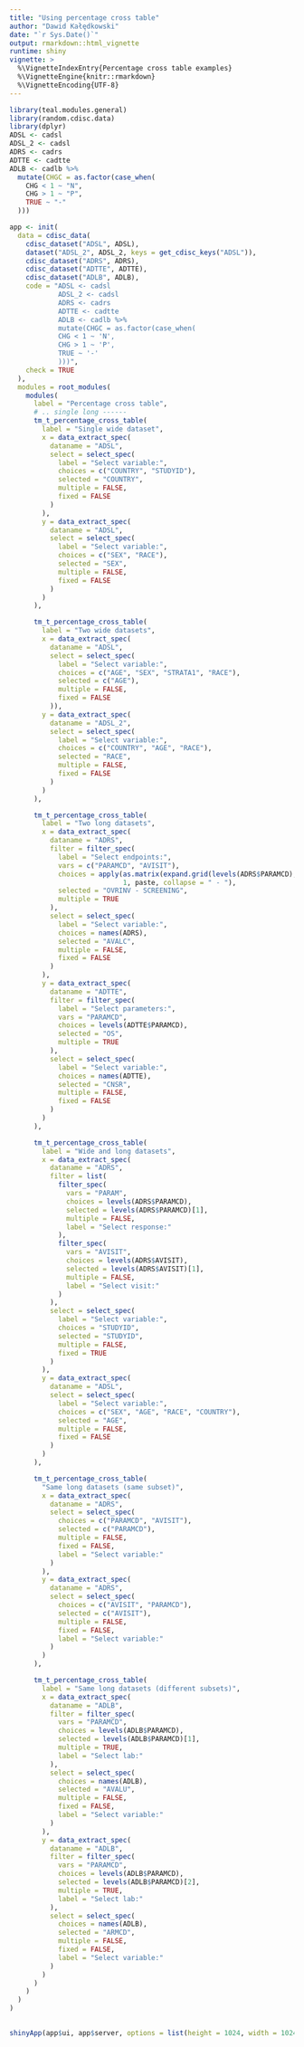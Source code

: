 ```yaml
---
title: "Using percentage cross table"
author: "Dawid Kałędkowski"
date: "`r Sys.Date()`"
output: rmarkdown::html_vignette
runtime: shiny
vignette: >
  %\VignetteIndexEntry{Percentage cross table examples}
  %\VignetteEngine{knitr::rmarkdown}
  %\VignetteEncoding{UTF-8}
---
```



```r
library(teal.modules.general)
library(random.cdisc.data)
library(dplyr)
ADSL <- cadsl
ADSL_2 <- cadsl
ADRS <- cadrs
ADTTE <- cadtte
ADLB <- cadlb %>%
  mutate(CHGC = as.factor(case_when(
    CHG < 1 ~ "N",
    CHG > 1 ~ "P",
    TRUE ~ "-"
  )))

app <- init(
  data = cdisc_data(
    cdisc_dataset("ADSL", ADSL),
    dataset("ADSL_2", ADSL_2, keys = get_cdisc_keys("ADSL")),
    cdisc_dataset("ADRS", ADRS),
    cdisc_dataset("ADTTE", ADTTE),
    cdisc_dataset("ADLB", ADLB),
    code = "ADSL <- cadsl
            ADSL_2 <- cadsl
            ADRS <- cadrs
            ADTTE <- cadtte
            ADLB <- cadlb %>%
            mutate(CHGC = as.factor(case_when(
            CHG < 1 ~ 'N',
            CHG > 1 ~ 'P',
            TRUE ~ '-'
            )))",
    check = TRUE
  ),
  modules = root_modules(
    modules(
      label = "Percentage cross table",
      # .. single long ------
      tm_t_percentage_cross_table(
        label = "Single wide dataset",
        x = data_extract_spec(
          dataname = "ADSL",
          select = select_spec(
            label = "Select variable:",
            choices = c("COUNTRY", "STUDYID"),
            selected = "COUNTRY",
            multiple = FALSE,
            fixed = FALSE
          )
        ),
        y = data_extract_spec(
          dataname = "ADSL",
          select = select_spec(
            label = "Select variable:",
            choices = c("SEX", "RACE"),
            selected = "SEX",
            multiple = FALSE,
            fixed = FALSE
          )
        )
      ),

      tm_t_percentage_cross_table(
        label = "Two wide datasets",
        x = data_extract_spec(
          dataname = "ADSL",
          select = select_spec(
            label = "Select variable:",
            choices = c("AGE", "SEX", "STRATA1", "RACE"),
            selected = c("AGE"),
            multiple = FALSE,
            fixed = FALSE
          )),
        y = data_extract_spec(
          dataname = "ADSL_2",
          select = select_spec(
            label = "Select variable:",
            choices = c("COUNTRY", "AGE", "RACE"),
            selected = "RACE",
            multiple = FALSE,
            fixed = FALSE
          )
        )
      ),

      tm_t_percentage_cross_table(
        label = "Two long datasets",
        x = data_extract_spec(
          dataname = "ADRS",
          filter = filter_spec(
            label = "Select endpoints:",
            vars = c("PARAMCD", "AVISIT"),
            choices = apply(as.matrix(expand.grid(levels(ADRS$PARAMCD), levels(ADRS$AVISIT))),
                            1, paste, collapse = " - "),
            selected = "OVRINV - SCREENING",
            multiple = TRUE
          ),
          select = select_spec(
            label = "Select variable:",
            choices = names(ADRS),
            selected = "AVALC",
            multiple = FALSE,
            fixed = FALSE
          )
        ),
        y = data_extract_spec(
          dataname = "ADTTE",
          filter = filter_spec(
            label = "Select parameters:",
            vars = "PARAMCD",
            choices = levels(ADTTE$PARAMCD),
            selected = "OS",
            multiple = TRUE
          ),
          select = select_spec(
            label = "Select variable:",
            choices = names(ADTTE),
            selected = "CNSR",
            multiple = FALSE,
            fixed = FALSE
          )
        )
      ),

      tm_t_percentage_cross_table(
        label = "Wide and long datasets",
        x = data_extract_spec(
          dataname = "ADRS",
          filter = list(
            filter_spec(
              vars = "PARAM",
              choices = levels(ADRS$PARAMCD),
              selected = levels(ADRS$PARAMCD)[1],
              multiple = FALSE,
              label = "Select response:"
            ),
            filter_spec(
              vars = "AVISIT",
              choices = levels(ADRS$AVISIT),
              selected = levels(ADRS$AVISIT)[1],
              multiple = FALSE,
              label = "Select visit:"
            )
          ),
          select = select_spec(
            label = "Select variable:",
            choices = "STUDYID",
            selected = "STUDYID",
            multiple = FALSE,
            fixed = TRUE
          )
        ),
        y = data_extract_spec(
          dataname = "ADSL",
          select = select_spec(
            label = "Select variable:",
            choices = c("SEX", "AGE", "RACE", "COUNTRY"),
            selected = "AGE",
            multiple = FALSE,
            fixed = FALSE
          )
        )
      ),

      tm_t_percentage_cross_table(
        "Same long datasets (same subset)",
        x = data_extract_spec(
          dataname = "ADRS",
          select = select_spec(
            choices = c("PARAMCD", "AVISIT"),
            selected = c("PARAMCD"),
            multiple = FALSE,
            fixed = FALSE,
            label = "Select variable:"
          )
        ),
        y = data_extract_spec(
          dataname = "ADRS",
          select = select_spec(
            choices = c("AVISIT", "PARAMCD"),
            selected = c("AVISIT"),
            multiple = FALSE,
            fixed = FALSE,
            label = "Select variable:"
          )
        )
      ),

      tm_t_percentage_cross_table(
        label = "Same long datasets (different subsets)",
        x = data_extract_spec(
          dataname = "ADLB",
          filter = filter_spec(
            vars = "PARAMCD",
            choices = levels(ADLB$PARAMCD),
            selected = levels(ADLB$PARAMCD)[1],
            multiple = TRUE,
            label = "Select lab:"
          ),
          select = select_spec(
            choices = names(ADLB),
            selected = "AVALU",
            multiple = FALSE,
            fixed = FALSE,
            label = "Select variable:"
          )
        ),
        y = data_extract_spec(
          dataname = "ADLB",
          filter = filter_spec(
            vars = "PARAMCD",
            choices = levels(ADLB$PARAMCD),
            selected = levels(ADLB$PARAMCD)[2],
            multiple = TRUE,
            label = "Select lab:"
          ),
          select = select_spec(
            choices = names(ADLB),
            selected = "ARMCD",
            multiple = FALSE,
            fixed = FALSE,
            label = "Select variable:"
          )
        )
      )
    )
  )
)
      
```


```r
shinyApp(app$ui, app$server, options = list(height = 1024, width = 1024))
```
